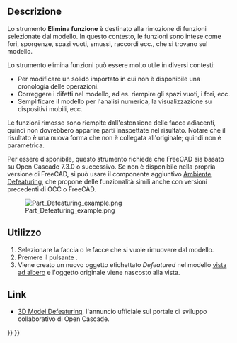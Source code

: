 <languages/>

<div class="mw-translate-fuzzy">
{{Docnav/it
|[[Part_CheckGeometry/it|Controlla geometria]]
|[[Part_Import/it|Importa CAD]]
|[[Part_Workbench/it|Part]]
|IconL=Part_CheckGeometry.svg
|IconR=Part_Import.svg
|IconC=Workbench_Part.svg
}}
</div>

{{GuiCommand/it
|Name=Part Defeaturing
|Name/it=Part Elimina funzioni
|MenuLocation=Parte → Elimina funzioni
|Workbenches=[[Part_Workbench/it|Part]]
|Version=0.18
|SeeAlso=[[Defeaturing_Workbench/it|Ambiente Defeaturing]], [[Macro_Parametric_Defeaturing|Macro Parametric Defeaturing]]
}}

<span id="Description"></span>
==Descrizione==

<div class="mw-translate-fuzzy">
Lo strumento '''Elimina funzione''' è destinato alla rimozione di funzioni selezionate dal modello. In questo contesto, le funzioni sono intese come fori, sporgenze, spazi vuoti, smussi, raccordi ecc., che si trovano sul modello.
</div>

Lo strumento elimina funzioni può essere molto utile in diversi contesti:

* Per modificare un solido importato in cui non è disponibile una cronologia delle operazioni.
* Correggere i difetti nel modello, ad es. riempire gli spazi vuoti, i fori, ecc.
* Semplificare il modello per l'analisi numerica, la visualizzazione su dispositivi mobili, ecc.

<div class="mw-translate-fuzzy">
Le funzioni rimosse sono riempite dall'estensione delle facce adiacenti, quindi non dovrebbero apparire parti inaspettate nel risultato. Notare che il risultato è una nuova forma che non è collegata all'originale; quindi non è parametrica.
</div>

Per essere disponibile, questo strumento richiede che FreeCAD sia basato su Open Cascade 7.3.0 o successivo. Se non è disponibile nella propria versione di FreeCAD, si può usare il componente aggiuntivo [[Defeaturing_Workbench/it|Ambiente Defeaturing]], che propone delle funzionalità simili anche con versioni precedenti di OCC o FreeCAD.

[[File:Part Defeaturing example.png]]

<span id="Usage"></span>
==Utilizzo==

<div class="mw-translate-fuzzy">
# Selezionare la faccia o le facce che si vuole rimuovere dal modello.
# Premere il pulsante {{Button|[[Image:Part_Defeaturing.svg|16px]] [[Part_Defeaturing/it|Elimina funzioni]]}}.
# Viene creato un nuovo oggetto etichettato ''Defeatured'' nel modello [[Tree_view/it|vista ad albero]] e l'oggetto originale viene nascosto alla vista.
</div>

<span id="Links"></span>
==Link==

* [https://dev.opencascade.org/index.php?q=node/1211 3D Model Defeaturing], l'annuncio ufficiale sul portale di sviluppo collaborativo di Open Cascade.


<div class="mw-translate-fuzzy">
{{Docnav/it
|[[Part_CheckGeometry/it|Controlla geometria]]
|[[Part_Import/it|Importa CAD]]
|[[Part_Workbench/it|Part]]
|IconL=Part_CheckGeometry.svg
|IconR=Part_Import.svg
|IconC=Workbench_Part.svg
}}
</div>

{{Part_Tools_navi{{#translation:}}}}
{{Userdocnavi{{#translation:}}}}